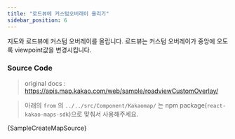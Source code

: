 ```yaml
---
title: "로드뷰에 커스텀오버레이 올리기"
sidebar_position: 6
---
```


지도와 로드뷰에 커스텀 오버레이를 올립니다. 로드뷰는 커스텀 오버레이가 중앙에 오도록 viewpoint값을 변경시킵니다.


<SampleCreateMap />

### Source Code

> original docs : https://apis.map.kakao.com/web/sample/roadviewCustomOverlay/

> 아래의 `from` 의 `../../src/Component/Kakaomap/` 는 npm package(`react-kakao-maps-sdk`)으로 맞춰서 사용해주세요.

<CodeBlock className="language-jsx">{SampleCreateMapSource}</CodeBlock>
